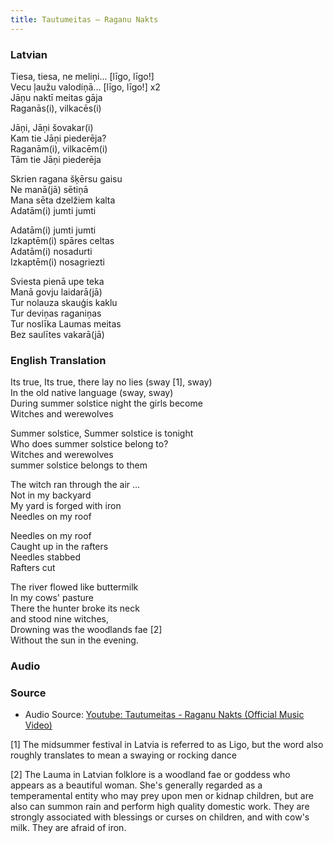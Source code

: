 ```yaml
--- 
title: Tautumeitas — Raganu Nakts
--- 
```



  
### Latvian

Tiesa, tiesa, ne meliņi... [līgo, līgo!]  
Vecu ļaužu valodiņā... [līgo, līgo!] x2  
Jāņu naktī meitas gāja  
Raganās(i), vilkacēs(i)  
   
Jāņi, Jāņi šovakar(i)  
Kam tie Jāņi piederēja?  
Raganām(i), vilkacēm(i)  
Tām tie Jāņi piederēja  
   
Skrien ragana šķērsu gaisu  
Ne manā(jā) sētiņā  
Mana sēta dzelžiem kalta  
Adatām(i) jumti jumti  
   
Adatām(i) jumti jumti  
Izkaptēm(i) spāres celtas  
Adatām(i) nosadurti  
Izkaptēm(i) nosagriezti  
   
Sviesta pienā upe teka  
Manā govju laidarā(jā)  
Tur nolauza skauģis kaklu  
Tur deviņas raganiņas  
Tur noslīka Laumas meitas  
Bez saulītes vakarā(jā)  

### English Translation

Its true, Its true, there lay no lies (sway [1], sway)  
In the old native language (sway, sway)  
During summer solstice night the girls become  
Witches and werewolves  
   
Summer solstice, Summer solstice is tonight  
Who does summer solstice belong to?  
Witches and werewolves  
summer solstice belongs to them  
   
The witch ran through the air ...  
Not in my backyard  
My yard is forged with iron  
Needles on my roof  
   
Needles on my roof  
Caught up in the rafters  
Needles stabbed  
Rafters cut  
   
The river flowed like buttermilk  
In my cows' pasture  
There the hunter broke its neck  
and stood nine witches,  
Drowning was the woodlands fae [2]  
Without the sun in the evening.  


### Audio

<AudioComponent source="/audio/tautumeitas-raganu-nakts.m4a"/>
  
### Source
- Audio Source: [Youtube: Tautumeitas - Raganu Nakts (Official Music Video)
](https://www.youtube.com/watch?v=LsgO5OTUsRU)   
  
[1] The midsummer festival in Latvia is referred to as Ligo, but the word also roughly translates to mean a swaying or rocking dance 

[2] The Lauma in Latvian folklore is a woodland fae or goddess who appears as a beautiful woman. She's generally regarded as a temperamental entity who may prey upon men or kidnap children, but are also can summon rain and perform high quality domestic work. They are strongly associated with blessings or curses on children, and with cow's milk. They are afraid of iron. 

